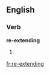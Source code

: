 ==English==

===Verb===
'''re-extending'''

# {{present participle of|re-extend}}

[[fr:re-extending]]